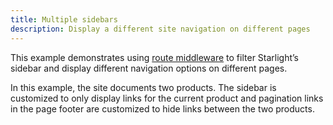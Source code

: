 ```yaml
---
title: Multiple sidebars
description: Display a different site navigation on different pages
---
```



This example demonstrates using [route middleware](https://starlight.astro.build/guides/route-data/#customizing-route-data) to filter Starlight’s sidebar and display different navigation options on different pages.

In this example, the site documents two products. The sidebar is customized to only display links for the current product and pagination links in the page footer are customized to hide links between the two products.

<StackBlitz
	title="Starlight Multi-sidebar example"
	description="Example of manually filtering the Starlight sidebar to create different sidebars for different products/subcategories."
	example="multi-sidebar"
	openFile="astro.config.mjs,src/routeMiddleware.ts"
/>
